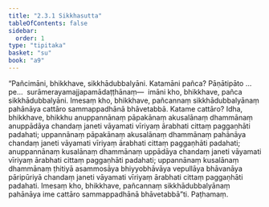 ```yaml
---
title: "2.3.1 Sikkhasutta"
tableOfContents: false
sidebar:
  order: 1
type: "tipitaka"
basket: "su"
book: "a9"
---
```



<DynamicBreadcrumb />

<Division number="73" book="a9">

<Paragraph number="471" book="a9">
“Pañcimāni, bhikkhave, sikkhādubbalyāni. Katamāni pañca? Pāṇātipāto …pe…  surāmerayamajjapamādaṭṭhānaṃ—  imāni kho, bhikkhave, pañca sikkhādubbalyāni.
</Paragraph>

<Paragraph number="472" book="a9">
Imesaṃ kho, bhikkhave, pañcannaṃ sikkhādubbalyānaṃ pahānāya cattāro sammappadhānā bhāvetabbā. Katame cattāro? Idha, bhikkhave, bhikkhu anuppannānaṃ pāpakānaṃ akusalānaṃ dhammānaṃ anuppādāya chandaṃ janeti vāyamati vīriyaṃ ārabhati cittaṃ paggaṇhāti padahati; uppannānaṃ pāpakānaṃ akusalānaṃ dhammānaṃ pahānāya chandaṃ janeti vāyamati vīriyaṃ ārabhati cittaṃ paggaṇhāti padahati; anuppannānaṃ kusalānaṃ dhammānaṃ uppādāya chandaṃ janeti vāyamati vīriyaṃ ārabhati cittaṃ paggaṇhāti padahati; uppannānaṃ kusalānaṃ dhammānaṃ ṭhitiyā asammosāya bhiyyobhāvāya vepullāya bhāvanāya pāripūriyā chandaṃ janeti vāyamati vīriyaṃ ārabhati cittaṃ paggaṇhāti padahati. Imesaṃ kho, bhikkhave, pañcannaṃ sikkhādubbalyānaṃ pahānāya ime cattāro sammappadhānā bhāvetabbā”ti.

</Paragraph>
</Division>

<Paragraph number="473" type="center" book="a9">
Paṭhamaṃ.
</Paragraph>